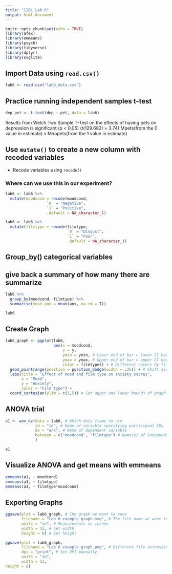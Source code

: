```yaml
---
title: "120L Lab 6"
output: html_document
---
```


```r
knitr::opts_chunk$set(echo = TRUE)
library(afex)
library(emmeans)
library(psych)
library(tidyverse)
library(dplyr)
library(svglite)
```


## Import Data using `read.csv()`

```r
lab6 <- read.csv("lab6_data.csv")
```

## Practice running independent samples t-test

```r
dep_pet <- t.test(dep ~ pet, data = lab6)
```

Results from Welch Two Sample T-Test on the effects of having pets on depression is significant (p < 0.05)
(t(129.682) = 3.74)
Mpets(from the 0 value in estimate) v Mnopets(from the 1 value in estimate)



## Use `mutate()` to create a new column with recoded variables
- Recode variables using `recode()`

### Where can we use this in our experiment?

```r
lab6 <- lab6 %>% 
  mutate(moodcond = recode(moodcond,
                  `0` = "Negative",
                  `1` = "Positive",
                  .default = NA_character_))

lab6 <- lab6 %>% 
  mutate(filmtype = recode(filmtype,
                           `0` = "Disgust",
                           `1` = "Fear",
                           .default = NA_character_))

```


## Group_by() categorical variables
## give back a summary of how many there are summarize

```r
lab6 %>%
  group_by(moodcond, filmtype) %>% 
  summarise(mean_anx = mean(anx, na.rm = T))

lab6
```



## Create Graph

```r
lab6_graph <- ggplot(lab6, 
                     aes(x = moodcond, 
                         y = y,
                         ymin = ymin, # Lower end of bar = lower CI bound
                         ymax = ymax, # Upper end of bar = upper CI bound
                         color = filmtype)) + # Different colors by film type
  geom_pointrange(position = position_dodge(width = .25)) + # Shift sideways to avoid overlap
  labs(title = "Effect of mood and film type on anxiety scores", 
       x = "Mood", 
       y = "Anxiety",
       color = "Film type") + 
  coord_cartesian(ylim = c(1,5)) # Set upper and lower bounds of graph

```


## ANOVA trial

```r
a1 <- aov_ez(data = lab6, # Which data frame to use
             id = "id", # Name of variable specifying participant IDs
             dv = "anx", # Name of dependent variable
             between = c("moodcond", "filmtype") # Name(s) of independent variable(s)
             )

a1

```

## Visualize ANOVA and get means with emmeans

```r
emmeans(a1, ~ moodcond)
emmeans(a1, ~ filmtype)
emmeans(a1, ~ filmtype*moodcond)
```

## Exporting Graphs

```r
ggsave(plot = lab6_graph, # The graph we want to save
       filename = "Lab 6 example graph.svg", # The file name we want to use
       units = "in", # Measurements in inches
       width = 12, # Set width
       height = 8) # Set height

ggsave(plot = lab6_graph,
       filename = "Lab 6 example graph.png", # Different file extension!
       dpi = "print", # Set DPI manually
       units = "in",
       width = 12, 
height = 8)

```










